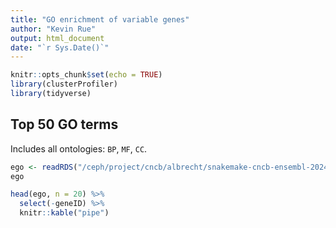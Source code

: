 ```yaml
---
title: "GO enrichment of variable genes"
author: "Kevin Rue"
output: html_document
date: "`r Sys.Date()`"
---
```


```r
knitr::opts_chunk$set(echo = TRUE)
library(clusterProfiler)
library(tidyverse)
```

## Top 50 GO terms

Includes all ontologies: `BP`, `MF`, `CC`.

```r
ego <- readRDS("/ceph/project/cncb/albrecht/snakemake-cncb-ensembl-2024/results/enrichgo/hvgs.rds")
ego
```

```r
head(ego, n = 20) %>% 
  select(-geneID) %>%
  knitr::kable("pipe")
```

